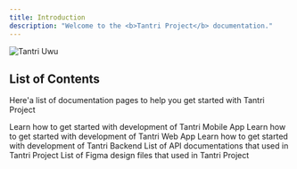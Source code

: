 ```yaml
---
title: Introduction
description: "Welcome to the <b>Tantri Project</b> documentation."
---
```


<img
  className="block px-20 py-10 bg-red-200 dark:bg-red-600 rounded-2xl lg:w-2/3 mx-auto"
  src="/images/logo/tantri-uwu.png"
  alt="Tantri Uwu"
/>

## List of Contents

Here'a list of documentation pages to help you get started with Tantri Project

<CardGroup cols={2}>
  <Card title="Mobile App" icon="mobile" href="/docs/fe-mobile">
    Learn how to get started with development of Tantri Mobile App
  </Card>
  <Card title="Web App" icon="globe" href="/docs/fe-web">
    Learn how to get started with development of Tantri Web App
  </Card>
  <Card title="Backend" icon="database" href="/docs/backend">
    Learn how to get started with development of Tantri Backend
  </Card>
  <Card title="API Reference" icon="gear-code" href="/api-reference">
    List of API documentations that used in Tantri Project
  </Card>
  <Card title="UI Design" icon="figma" href="/docs/ui-design">
    List of Figma design files that used in Tantri Project
  </Card>
</CardGroup>
